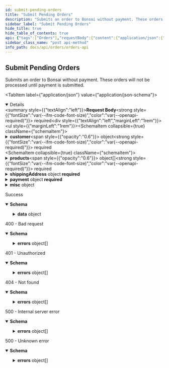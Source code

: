 ```yaml
---
id: submit-pending-orders
title: "Submit Pending Orders"
description: "Submits an order to Bonsai without payment. These orders will not be processed until payment is submitted."
sidebar_label: "Submit Pending Orders"
hide_title: true
hide_table_of_contents: true
api: {"tags":["Orders"],"requestBody":{"content":{"application/json":{"schema":{"type":"object","required":["customer","products","shippingAddress","payment"],"properties":{"customer":{"type":"object","required":["email"],"properties":{"email":{"type":"string","format":"email","description":"Customer email","example":"qa@shopbonsai.ca"},"firstName":{"type":"string","description":"Customer's first name"},"lastName":{"type":"string","description":"Customer's last name"}}},"products":{"type":"array","minItems":1,"items":{"type":"object","required":["id","variantId","quantity"],"properties":{"id":{"type":"string","description":"Product ID.","example":"clad6pg5z00eu012gfz7hfm92"},"variantId":{"type":"string","description":"The ID of the product variant.","example":"M00679529706740"},"quantity":{"type":"number","format":"float","minimum":1,"description":"Quantity of the product variant.","example":1}}}},"shippingAddress":{"type":"object","required":["firstName","lastName","address1","city","country","zip"],"properties":{"firstName":{"type":"string","description":"Customer first name.","example":"Eddy"},"lastName":{"type":"string","description":"Customer last name.","example":"Bonsai"},"address1":{"type":"string","description":"The street address of the shipping address.","example":"351 E 103rd St"},"address2":{"type":"string","nullable":true,"description":"An optional additional field for the street address of the shipping address.","example":"Whitecastle"},"city":{"type":"string","description":"The city, town, or village of the shipping address.","example":"New York"},"country":{"type":"string","description":"The two-letter code (ISO 3166-1 format) for the country of the shipping address.","example":"US"},"province":{"type":"string","nullable":true,"description":"The two-letter abbreviation of the region of the shipping address.","example":"NY"},"phone":{"type":"string","description":"The phone number at the shipping address.","example":"555-625-1199"},"zip":{"type":"string","description":"The postal code (zip, postcode, Eircode, …) of the shipping address.","example":"10029"}}},"payment":{"type":"object","required":["method"],"properties":{"method":{"type":"string","enum":["credit card","external payment","stripe"],"description":"Payment method that will be used to pay for the order.","example":"credit card"}}},"externalOrderId":{"type":"string","description":"ID of the order provided to Bonsai by the party who placed the order. This can be anything you like, but should be unique per order.","example":"51cf91c1-da4a-42c4-81d3-3ec3e3268655"},"misc":{"type":"object","required":["data"],"properties":{"data":{"type":"object","properties":{}}},"description":"Miscellaneous data for the order. For example, analytics data."},"note":{"type":"string","description":"Note containing extra information for our team","example":"Fulfil only if white colour was selected. Or reach out to our support"},"cartId":{"type":"string","description":"Unique identifier for the cart","example":"cjzyvxtm207z4rns56tif8job"}}}}},"required":true},"responses":{"200":{"description":"Success","content":{"application/json":{"schema":{"properties":{"data":{"type":"object","required":["email","shippingAddress","shippingLines","products","breakdown","id","orderNumber"],"properties":{"email":{"type":"string","format":"email","description":"Email of the customer","example":"qa@shopbonsai.ca"},"shippingAddress":{"type":"object","required":["firstName","lastName","address1","city","country","zip"],"properties":{"firstName":{"type":"string","description":"Customer first name.","example":"Eddy"},"lastName":{"type":"string","description":"Customer last name.","example":"Bonsai"},"address1":{"type":"string","description":"The street address of the shipping address.","example":"351 E 103rd St"},"address2":{"type":"string","nullable":true,"description":"An optional additional field for the street address of the shipping address.","example":"Whitecastle"},"city":{"type":"string","description":"The city, town, or village of the shipping address.","example":"New York"},"country":{"type":"string","description":"The two-letter code (ISO 3166-1 format) for the country of the shipping address.","example":"US"},"province":{"type":"string","nullable":true,"description":"The two-letter abbreviation of the region of the shipping address.","example":"NY"},"phone":{"type":"string","description":"The phone number at the shipping address.","example":"555-625-1199"},"zip":{"type":"string","description":"The postal code (zip, postcode, Eircode, …) of the shipping address.","example":"10029"}}},"shippingLines":{"type":"array","items":{"type":"object","required":["title","code","price","source"],"properties":{"title":{"type":"string","description":"The title of the shipping method.","example":"Small Packet International Air"},"code":{"type":"string","description":"A reference to the shipping method.","example":"INT.TP"},"price":{"type":"number","format":"float","description":"The price of this shipping method in the shop currency. Can not be negative.","example":20},"source":{"type":"string","description":"The source of the shipping method.","example":"canada_post"},"tax":{"type":"number","format":"float","nullable":true,"description":"Taxes for a specific shipping line.","example":12.45}}}},"products":{"type":"array","items":{"type":"object","required":["id","variantId","quantity","name","price"],"properties":{"id":{"type":"string","description":"Product ID.","example":"clad6pg5z00eu012gfz7hfm92"},"variantId":{"type":"string","description":"The ID of the product variant.","example":"M00679529706740"},"quantity":{"type":"number","format":"float","minimum":1,"description":"Quantity of the product variant.","example":1},"name":{"type":"string","description":"The title of the product.","example":"Nike Air Jordan"},"price":{"type":"number","format":"float","description":"The price of the product.","example":10}}}},"breakdown":{"type":"object","required":["goods","goodsTax","shipping","shippingTax","duties","currency"],"properties":{"goods":{"type":"number","format":"float","description":"The amount of goods refunded","example":5},"goodsTax":{"type":"number","format":"float","description":"The amount of goods tax refunded","example":1},"shipping":{"type":"number","format":"float","description":"The amount of shipping refunded","example":1},"shippingTax":{"type":"number","format":"float","description":"The amount of shipping tax refunded","example":1},"duties":{"type":"number","format":"float","description":"The amount of duties refunded","example":0},"currency":{"type":"string","enum":["CAD","USD","GBP","AUD","EUR"],"description":"Currency of the refund","example":"USD"}}},"id":{"type":"string","description":"Public ID of the order.","example":"cldbvy7gt0006hpzo9nyw72ks"},"orderNumber":{"type":"number","format":"float","description":"Order number in the system","example":54663},"note":{"type":"string","description":"Note containing extra information for our team","example":"Fulfil only if white colour was selected. Or reach out to our support"}}}},"type":"object"}}}},"400":{"description":"400 - Bad request","content":{"application/json":{"schema":{"type":"object","properties":{"errors":{"type":"array","items":{"type":"object","required":["id","status","code","title","detail"],"properties":{"id":{"type":"string","description":"Unique identifier for error. Can be used for tracing across services.","example":"123e4567-e89b-12d3-a456-426655440000"},"status":{"type":"number","format":"float","description":"HTTP status code.","example":400},"code":{"type":"string","description":"Unique code for specific error.","example":"OUT_OF_STOCK"},"title":{"type":"string","description":"Short description what the error entails.","example":"The product is out of stock"},"detail":{"type":"object","properties":{"publicId":{"type":"string","example":"clad6pg5z00ru012gfz7hfm92"},"variantId":{"type":"string","example":"M00679529706740"}},"description":"Useful details related to the error"}}}}}}}}},"401":{"description":"401 - Unauthorized","content":{"application/json":{"schema":{"type":"object","properties":{"errors":{"type":"array","items":{"type":"object","required":["status","detail","title"],"properties":{"status":{"type":"number","format":"float","example":500},"detail":{"type":"string","nullable":true,"example":"Fatal issue"},"title":{"type":"string","example":"Unknown error"}},"example":{"status":401,"detail":"","title":"Authentication information is missing or invalid"}}}},"description":"Authentication information is missing or invalid"}}}},"404":{"description":"404 - Not found","content":{"application/json":{"schema":{"type":"object","properties":{"errors":{"type":"array","items":{"type":"object","required":["id","status","code","title","detail"],"properties":{"id":{"type":"string","description":"Unique identifier for error. Can be used for tracing across services.","example":"123e4567-e89b-12d3-a456-426655440000"},"status":{"type":"number","format":"float","description":"HTTP status code.","example":404},"code":{"type":"string","description":"Unique code for specific error.","example":"VARIANT_DOES_NOT_EXIST"},"title":{"type":"string","description":"Short description what the error entails.","example":"Variant does not exist"},"detail":{"type":"object","properties":{"publicId":{"type":"string","example":"clad6pg5z00ru012gfz7hfm92"},"variantId":{"type":"string","example":"M00679529706740"}},"description":"Useful details related to the error"}}}}}}}}},"500":{"description":"500 - Internal server error","content":{"application/json":{"schema":{"type":"object","properties":{"errors":{"type":"array","items":{"type":"object","required":["id","status","code","title","detail"],"properties":{"id":{"type":"string","description":"Unique identifier for error. Can be used for tracing across services.","example":"123e4567-e89b-12d3-a456-426655440000"},"status":{"type":"number","format":"float","description":"HTTP status code.","example":500},"code":{"type":"string","description":"Unique code for specific error.","example":"STRIPE_ERROR"},"title":{"type":"string","description":"Short description what the error entails.","example":"Error during a Stripe operation"},"detail":{"type":"object","properties":{"stripeToken":{"type":"string","example":"tok_1EJ2Zp2eZvKYlo2Cg2g2g2g2"},"customer":{"type":"object","properties":{"email":{"type":"string","example":"qa@shopbonsai.ca"},"first_name":{"type":"string","example":"Eddy"},"last_name":{"type":"string","example":"Bonsai"}}},"message":{"type":"string","example":"Your card was declined."}},"description":"Useful details related to the error"}}}}}}}}},"5XX":{"description":"500 - Unknown error","content":{"application/json":{"schema":{"type":"object","properties":{"errors":{"type":"array","items":{"type":"object","required":["status","detail","title"],"properties":{"status":{"type":"number","format":"float","example":500},"detail":{"type":"string","nullable":true,"example":"Fatal issue"},"title":{"type":"string","example":"Unknown error"}},"example":{"status":500,"detail":"","title":"Unknown error"}}}},"description":"Unknown error"}}}}},"description":"Submits an order to Bonsai without payment. These orders will not be processed until payment is submitted.","method":"post","path":"/v2/submit","servers":[{"url":"https://api.shopbonsai.ca/orders"}],"security":[{"APIKeyHeader":[]}],"securitySchemes":{"APIKeyHeader":{"type":"apiKey","name":"API-Key","in":"header"},"AuthorizationHeader":{"type":"apiKey","name":"Authorization","in":"header"}},"jsonRequestBodyExample":{"customer":{"email":"qa@shopbonsai.ca","firstName":"string","lastName":"string"},"products":[{"id":"clad6pg5z00eu012gfz7hfm92","variantId":"M00679529706740","quantity":1}],"shippingAddress":{"firstName":"Eddy","lastName":"Bonsai","address1":"351 E 103rd St","address2":"Whitecastle","city":"New York","country":"US","province":"NY","phone":"555-625-1199","zip":"10029"},"payment":{"method":"credit card"},"externalOrderId":"51cf91c1-da4a-42c4-81d3-3ec3e3268655","misc":{"data":{}},"note":"Fulfil only if white colour was selected. Or reach out to our support","cartId":"cjzyvxtm207z4rns56tif8job"},"info":{"title":"Orders API","description":"\n  APIs used for interacting with orders.\n\n  There are a few types of integration with the Bonsai Order API depending on who owns the payments.\n\n  ## Bonsai owns the payment\n\n  ### Native Checkout experience\n\n  If during the checkout process, the customer is redirected to Bonsai's checkout page to complete payment and order processing.\n\n  ### API integrated checkout experience\n\n  If you are hosting your own checkout experience and leveraging our endpoints to collect payment and complete order processing.\n  Please contact our team to provide you with all you need to get started.\n\n  ## Account owns the payment\n\n  If you are owning payment. Orders will need to be submitted with the payment method `external payment`.\n  Once the order is submitted, our team will handle fulfillment and Bonsai will invoice you for the order amount based on our agreement.\n  ","version":"7.9.1","contact":{"email":"developers@shopbonsai.ca"}},"postman":{"name":"Submit Pending Orders","description":{"content":"Submits an order to Bonsai without payment. These orders will not be processed until payment is submitted.","type":"text/plain"},"url":{"path":["v2","submit"],"host":["{{baseUrl}}"],"query":[],"variable":[]},"header":[{"key":"Content-Type","value":"application/json"},{"key":"Accept","value":"application/json"}],"method":"POST","body":{"mode":"raw","raw":"\"\"","options":{"raw":{"language":"json"}}}}}
sidebar_class_name: "post api-method"
info_path: docs/api/orders/orders-api
---
```



## Submit Pending Orders



Submits an order to Bonsai without payment. These orders will not be processed until payment is submitted.

<MimeTabs><TabItem label={"application/json"} value={"application/json-schema"}><details style={{}} data-collapsed={false} open={true}><summary style={{"textAlign":"left"}}><strong>Request Body</strong><strong style={{"fontSize":"var(--ifm-code-font-size)","color":"var(--openapi-required)"}}> required</strong></summary><div style={{"textAlign":"left","marginLeft":"1rem"}}></div><ul style={{"marginLeft":"1rem"}}><SchemaItem collapsible={true} className={"schemaItem"}><details style={{}}><summary style={{}}><strong>customer</strong><span style={{"opacity":"0.6"}}> object</span><strong style={{"fontSize":"var(--ifm-code-font-size)","color":"var(--openapi-required)"}}> required</strong></summary><div style={{"marginLeft":"1rem"}}><SchemaItem collapsible={false} name={"email"} required={true} schemaDescription={"Customer email"} schemaName={"email"} qualifierMessage={undefined} defaultValue={undefined}></SchemaItem><SchemaItem collapsible={false} name={"firstName"} required={false} schemaDescription={"Customer's first name"} schemaName={"string"} qualifierMessage={undefined} defaultValue={undefined}></SchemaItem><SchemaItem collapsible={false} name={"lastName"} required={false} schemaDescription={"Customer's last name"} schemaName={"string"} qualifierMessage={undefined} defaultValue={undefined}></SchemaItem></div></details></SchemaItem><SchemaItem collapsible={true} className={"schemaItem"}><details style={{}}><summary style={{}}><strong>products</strong><span style={{"opacity":"0.6"}}> object[]</span><strong style={{"fontSize":"var(--ifm-code-font-size)","color":"var(--openapi-required)"}}> required</strong></summary><div style={{"marginLeft":"1rem"}}><div style={{"marginTop":".5rem","marginBottom":".5rem"}}>

**Possible values:** `>= 1`

</div><SchemaItem collapsible={false} name={"id"} required={true} schemaDescription={"Product ID."} schemaName={"string"} qualifierMessage={undefined} defaultValue={undefined}></SchemaItem><SchemaItem collapsible={false} name={"variantId"} required={true} schemaDescription={"The ID of the product variant."} schemaName={"string"} qualifierMessage={undefined} defaultValue={undefined}></SchemaItem><SchemaItem collapsible={false} name={"quantity"} required={true} schemaDescription={"Quantity of the product variant."} schemaName={"float"} qualifierMessage={"**Possible values:** `>= 1`"} defaultValue={undefined}></SchemaItem></div></details></SchemaItem><SchemaItem collapsible={true} className={"schemaItem"}><details style={{}}><summary style={{}}><strong>shippingAddress</strong><span style={{"opacity":"0.6"}}> object</span><strong style={{"fontSize":"var(--ifm-code-font-size)","color":"var(--openapi-required)"}}> required</strong></summary><div style={{"marginLeft":"1rem"}}><SchemaItem collapsible={false} name={"firstName"} required={true} schemaDescription={"Customer first name."} schemaName={"string"} qualifierMessage={undefined} defaultValue={undefined}></SchemaItem><SchemaItem collapsible={false} name={"lastName"} required={true} schemaDescription={"Customer last name."} schemaName={"string"} qualifierMessage={undefined} defaultValue={undefined}></SchemaItem><SchemaItem collapsible={false} name={"address1"} required={true} schemaDescription={"The street address of the shipping address."} schemaName={"string"} qualifierMessage={undefined} defaultValue={undefined}></SchemaItem><SchemaItem collapsible={false} name={"address2"} required={false} schemaDescription={"An optional additional field for the street address of the shipping address."} schemaName={"string"} qualifierMessage={undefined} defaultValue={undefined}></SchemaItem><SchemaItem collapsible={false} name={"city"} required={true} schemaDescription={"The city, town, or village of the shipping address."} schemaName={"string"} qualifierMessage={undefined} defaultValue={undefined}></SchemaItem><SchemaItem collapsible={false} name={"country"} required={true} schemaDescription={"The two-letter code (ISO 3166-1 format) for the country of the shipping address."} schemaName={"string"} qualifierMessage={undefined} defaultValue={undefined}></SchemaItem><SchemaItem collapsible={false} name={"province"} required={false} schemaDescription={"The two-letter abbreviation of the region of the shipping address."} schemaName={"string"} qualifierMessage={undefined} defaultValue={undefined}></SchemaItem><SchemaItem collapsible={false} name={"phone"} required={false} schemaDescription={"The phone number at the shipping address."} schemaName={"string"} qualifierMessage={undefined} defaultValue={undefined}></SchemaItem><SchemaItem collapsible={false} name={"zip"} required={true} schemaDescription={"The postal code (zip, postcode, Eircode, …) of the shipping address."} schemaName={"string"} qualifierMessage={undefined} defaultValue={undefined}></SchemaItem></div></details></SchemaItem><SchemaItem collapsible={true} className={"schemaItem"}><details style={{}}><summary style={{}}><strong>payment</strong><span style={{"opacity":"0.6"}}> object</span><strong style={{"fontSize":"var(--ifm-code-font-size)","color":"var(--openapi-required)"}}> required</strong></summary><div style={{"marginLeft":"1rem"}}><SchemaItem collapsible={false} name={"method"} required={true} schemaDescription={"Payment method that will be used to pay for the order."} schemaName={"string"} qualifierMessage={"**Possible values:** [`credit card`, `external payment`, `stripe`]"} defaultValue={undefined}></SchemaItem></div></details></SchemaItem><SchemaItem collapsible={false} name={"externalOrderId"} required={false} schemaDescription={"ID of the order provided to Bonsai by the party who placed the order. This can be anything you like, but should be unique per order."} schemaName={"string"} qualifierMessage={undefined} defaultValue={undefined}></SchemaItem><SchemaItem collapsible={true} className={"schemaItem"}><details style={{}}><summary style={{}}><strong>misc</strong><span style={{"opacity":"0.6"}}> object</span></summary><div style={{"marginLeft":"1rem"}}><div style={{"marginTop":".5rem","marginBottom":".5rem"}}>

Miscellaneous data for the order. For example, analytics data.

</div><SchemaItem collapsible={true} className={"schemaItem"}><details style={{}}><summary style={{}}><strong>data</strong><span style={{"opacity":"0.6"}}> object</span><strong style={{"fontSize":"var(--ifm-code-font-size)","color":"var(--openapi-required)"}}> required</strong></summary><div style={{"marginLeft":"1rem"}}></div></details></SchemaItem></div></details></SchemaItem><SchemaItem collapsible={false} name={"note"} required={false} schemaDescription={"Note containing extra information for our team"} schemaName={"string"} qualifierMessage={undefined} defaultValue={undefined}></SchemaItem><SchemaItem collapsible={false} name={"cartId"} required={false} schemaDescription={"Unique identifier for the cart"} schemaName={"string"} qualifierMessage={undefined} defaultValue={undefined}></SchemaItem></ul></details></TabItem></MimeTabs><div><ApiTabs><TabItem label={"200"} value={"200"}><div>

Success

</div><div><MimeTabs schemaType={"response"}><TabItem label={"application/json"} value={"application/json"}><SchemaTabs><TabItem label={"Schema"} value={"Schema"}><details style={{}} data-collapsed={false} open={true}><summary style={{"textAlign":"left"}}><strong>Schema</strong></summary><div style={{"textAlign":"left","marginLeft":"1rem"}}></div><ul style={{"marginLeft":"1rem"}}><SchemaItem collapsible={true} className={"schemaItem"}><details style={{}}><summary style={{}}><strong>data</strong><span style={{"opacity":"0.6"}}> object</span></summary><div style={{"marginLeft":"1rem"}}><SchemaItem collapsible={false} name={"email"} required={false} schemaDescription={"Email of the customer"} schemaName={"email"} qualifierMessage={undefined} defaultValue={undefined}></SchemaItem><SchemaItem collapsible={true} className={"schemaItem"}><details style={{}}><summary style={{}}><strong>shippingAddress</strong><span style={{"opacity":"0.6"}}> object</span></summary><div style={{"marginLeft":"1rem"}}><SchemaItem collapsible={false} name={"firstName"} required={false} schemaDescription={"Customer first name."} schemaName={"string"} qualifierMessage={undefined} defaultValue={undefined}></SchemaItem><SchemaItem collapsible={false} name={"lastName"} required={false} schemaDescription={"Customer last name."} schemaName={"string"} qualifierMessage={undefined} defaultValue={undefined}></SchemaItem><SchemaItem collapsible={false} name={"address1"} required={false} schemaDescription={"The street address of the shipping address."} schemaName={"string"} qualifierMessage={undefined} defaultValue={undefined}></SchemaItem><SchemaItem collapsible={false} name={"address2"} required={false} schemaDescription={"An optional additional field for the street address of the shipping address."} schemaName={"string"} qualifierMessage={undefined} defaultValue={undefined}></SchemaItem><SchemaItem collapsible={false} name={"city"} required={false} schemaDescription={"The city, town, or village of the shipping address."} schemaName={"string"} qualifierMessage={undefined} defaultValue={undefined}></SchemaItem><SchemaItem collapsible={false} name={"country"} required={false} schemaDescription={"The two-letter code (ISO 3166-1 format) for the country of the shipping address."} schemaName={"string"} qualifierMessage={undefined} defaultValue={undefined}></SchemaItem><SchemaItem collapsible={false} name={"province"} required={false} schemaDescription={"The two-letter abbreviation of the region of the shipping address."} schemaName={"string"} qualifierMessage={undefined} defaultValue={undefined}></SchemaItem><SchemaItem collapsible={false} name={"phone"} required={false} schemaDescription={"The phone number at the shipping address."} schemaName={"string"} qualifierMessage={undefined} defaultValue={undefined}></SchemaItem><SchemaItem collapsible={false} name={"zip"} required={false} schemaDescription={"The postal code (zip, postcode, Eircode, …) of the shipping address."} schemaName={"string"} qualifierMessage={undefined} defaultValue={undefined}></SchemaItem></div></details></SchemaItem><SchemaItem collapsible={true} className={"schemaItem"}><details style={{}}><summary style={{}}><strong>shippingLines</strong><span style={{"opacity":"0.6"}}> object[]</span></summary><div style={{"marginLeft":"1rem"}}><SchemaItem collapsible={false} name={"title"} required={false} schemaDescription={"The title of the shipping method."} schemaName={"string"} qualifierMessage={undefined} defaultValue={undefined}></SchemaItem><SchemaItem collapsible={false} name={"code"} required={false} schemaDescription={"A reference to the shipping method."} schemaName={"string"} qualifierMessage={undefined} defaultValue={undefined}></SchemaItem><SchemaItem collapsible={false} name={"price"} required={false} schemaDescription={"The price of this shipping method in the shop currency. Can not be negative."} schemaName={"float"} qualifierMessage={undefined} defaultValue={undefined}></SchemaItem><SchemaItem collapsible={false} name={"source"} required={false} schemaDescription={"The source of the shipping method."} schemaName={"string"} qualifierMessage={undefined} defaultValue={undefined}></SchemaItem><SchemaItem collapsible={false} name={"tax"} required={false} schemaDescription={"Taxes for a specific shipping line."} schemaName={"float"} qualifierMessage={undefined} defaultValue={undefined}></SchemaItem></div></details></SchemaItem><SchemaItem collapsible={true} className={"schemaItem"}><details style={{}}><summary style={{}}><strong>products</strong><span style={{"opacity":"0.6"}}> object[]</span></summary><div style={{"marginLeft":"1rem"}}><SchemaItem collapsible={false} name={"id"} required={false} schemaDescription={"Product ID."} schemaName={"string"} qualifierMessage={undefined} defaultValue={undefined}></SchemaItem><SchemaItem collapsible={false} name={"variantId"} required={false} schemaDescription={"The ID of the product variant."} schemaName={"string"} qualifierMessage={undefined} defaultValue={undefined}></SchemaItem><SchemaItem collapsible={false} name={"quantity"} required={false} schemaDescription={"Quantity of the product variant."} schemaName={"float"} qualifierMessage={"**Possible values:** `>= 1`"} defaultValue={undefined}></SchemaItem><SchemaItem collapsible={false} name={"name"} required={false} schemaDescription={"The title of the product."} schemaName={"string"} qualifierMessage={undefined} defaultValue={undefined}></SchemaItem><SchemaItem collapsible={false} name={"price"} required={false} schemaDescription={"The price of the product."} schemaName={"float"} qualifierMessage={undefined} defaultValue={undefined}></SchemaItem></div></details></SchemaItem><SchemaItem collapsible={true} className={"schemaItem"}><details style={{}}><summary style={{}}><strong>breakdown</strong><span style={{"opacity":"0.6"}}> object</span></summary><div style={{"marginLeft":"1rem"}}><SchemaItem collapsible={false} name={"goods"} required={false} schemaDescription={"The amount of goods refunded"} schemaName={"float"} qualifierMessage={undefined} defaultValue={undefined}></SchemaItem><SchemaItem collapsible={false} name={"goodsTax"} required={false} schemaDescription={"The amount of goods tax refunded"} schemaName={"float"} qualifierMessage={undefined} defaultValue={undefined}></SchemaItem><SchemaItem collapsible={false} name={"shipping"} required={false} schemaDescription={"The amount of shipping refunded"} schemaName={"float"} qualifierMessage={undefined} defaultValue={undefined}></SchemaItem><SchemaItem collapsible={false} name={"shippingTax"} required={false} schemaDescription={"The amount of shipping tax refunded"} schemaName={"float"} qualifierMessage={undefined} defaultValue={undefined}></SchemaItem><SchemaItem collapsible={false} name={"duties"} required={false} schemaDescription={"The amount of duties refunded"} schemaName={"float"} qualifierMessage={undefined} defaultValue={undefined}></SchemaItem><SchemaItem collapsible={false} name={"currency"} required={false} schemaDescription={"Currency of the refund"} schemaName={"string"} qualifierMessage={"**Possible values:** [`CAD`, `USD`, `GBP`, `AUD`, `EUR`]"} defaultValue={undefined}></SchemaItem></div></details></SchemaItem><SchemaItem collapsible={false} name={"id"} required={false} schemaDescription={"Public ID of the order."} schemaName={"string"} qualifierMessage={undefined} defaultValue={undefined}></SchemaItem><SchemaItem collapsible={false} name={"orderNumber"} required={false} schemaDescription={"Order number in the system"} schemaName={"float"} qualifierMessage={undefined} defaultValue={undefined}></SchemaItem><SchemaItem collapsible={false} name={"note"} required={false} schemaDescription={"Note containing extra information for our team"} schemaName={"string"} qualifierMessage={undefined} defaultValue={undefined}></SchemaItem></div></details></SchemaItem></ul></details></TabItem><TabItem label={"Example (from schema)"} value={"Example (from schema)"}><ResponseSamples responseExample={"{\n  \"data\": {\n    \"email\": \"qa@shopbonsai.ca\",\n    \"shippingAddress\": {\n      \"firstName\": \"Eddy\",\n      \"lastName\": \"Bonsai\",\n      \"address1\": \"351 E 103rd St\",\n      \"address2\": \"Whitecastle\",\n      \"city\": \"New York\",\n      \"country\": \"US\",\n      \"province\": \"NY\",\n      \"phone\": \"555-625-1199\",\n      \"zip\": \"10029\"\n    },\n    \"shippingLines\": [\n      {\n        \"title\": \"Small Packet International Air\",\n        \"code\": \"INT.TP\",\n        \"price\": 20,\n        \"source\": \"canada_post\",\n        \"tax\": 12.45\n      }\n    ],\n    \"products\": [\n      {\n        \"id\": \"clad6pg5z00eu012gfz7hfm92\",\n        \"variantId\": \"M00679529706740\",\n        \"quantity\": 1,\n        \"name\": \"Nike Air Jordan\",\n        \"price\": 10\n      }\n    ],\n    \"breakdown\": {\n      \"goods\": 5,\n      \"goodsTax\": 1,\n      \"shipping\": 1,\n      \"shippingTax\": 1,\n      \"duties\": 0,\n      \"currency\": \"USD\"\n    },\n    \"id\": \"cldbvy7gt0006hpzo9nyw72ks\",\n    \"orderNumber\": 54663,\n    \"note\": \"Fulfil only if white colour was selected. Or reach out to our support\"\n  }\n}"} language={"json"}></ResponseSamples></TabItem></SchemaTabs></TabItem></MimeTabs></div></TabItem><TabItem label={"400"} value={"400"}><div>

400 - Bad request

</div><div><MimeTabs schemaType={"response"}><TabItem label={"application/json"} value={"application/json"}><SchemaTabs><TabItem label={"Schema"} value={"Schema"}><details style={{}} data-collapsed={false} open={true}><summary style={{"textAlign":"left"}}><strong>Schema</strong></summary><div style={{"textAlign":"left","marginLeft":"1rem"}}></div><ul style={{"marginLeft":"1rem"}}><SchemaItem collapsible={true} className={"schemaItem"}><details style={{}}><summary style={{}}><strong>errors</strong><span style={{"opacity":"0.6"}}> object[]</span></summary><div style={{"marginLeft":"1rem"}}><SchemaItem collapsible={false} name={"id"} required={false} schemaDescription={"Unique identifier for error. Can be used for tracing across services."} schemaName={"string"} qualifierMessage={undefined} defaultValue={undefined}></SchemaItem><SchemaItem collapsible={false} name={"status"} required={false} schemaDescription={"HTTP status code."} schemaName={"float"} qualifierMessage={undefined} defaultValue={undefined}></SchemaItem><SchemaItem collapsible={false} name={"code"} required={false} schemaDescription={"Unique code for specific error."} schemaName={"string"} qualifierMessage={undefined} defaultValue={undefined}></SchemaItem><SchemaItem collapsible={false} name={"title"} required={false} schemaDescription={"Short description what the error entails."} schemaName={"string"} qualifierMessage={undefined} defaultValue={undefined}></SchemaItem><SchemaItem collapsible={true} className={"schemaItem"}><details style={{}}><summary style={{}}><strong>detail</strong><span style={{"opacity":"0.6"}}> object</span></summary><div style={{"marginLeft":"1rem"}}><div style={{"marginTop":".5rem","marginBottom":".5rem"}}>

Useful details related to the error

</div><SchemaItem collapsible={false} name={"publicId"} required={false} schemaDescription={undefined} schemaName={"string"} qualifierMessage={undefined} defaultValue={undefined}></SchemaItem><SchemaItem collapsible={false} name={"variantId"} required={false} schemaDescription={undefined} schemaName={"string"} qualifierMessage={undefined} defaultValue={undefined}></SchemaItem></div></details></SchemaItem></div></details></SchemaItem></ul></details></TabItem><TabItem label={"Example (from schema)"} value={"Example (from schema)"}><ResponseSamples responseExample={"{\n  \"errors\": [\n    {\n      \"id\": \"123e4567-e89b-12d3-a456-426655440000\",\n      \"status\": 400,\n      \"code\": \"OUT_OF_STOCK\",\n      \"title\": \"The product is out of stock\",\n      \"detail\": {\n        \"publicId\": \"clad6pg5z00ru012gfz7hfm92\",\n        \"variantId\": \"M00679529706740\"\n      }\n    }\n  ]\n}"} language={"json"}></ResponseSamples></TabItem></SchemaTabs></TabItem></MimeTabs></div></TabItem><TabItem label={"401"} value={"401"}><div>

401 - Unauthorized

</div><div><MimeTabs schemaType={"response"}><TabItem label={"application/json"} value={"application/json"}><SchemaTabs><TabItem label={"Schema"} value={"Schema"}><details style={{}} data-collapsed={false} open={true}><summary style={{"textAlign":"left"}}><strong>Schema</strong></summary><div style={{"textAlign":"left","marginLeft":"1rem"}}></div><ul style={{"marginLeft":"1rem"}}><SchemaItem collapsible={true} className={"schemaItem"}><details style={{}}><summary style={{}}><strong>errors</strong><span style={{"opacity":"0.6"}}> object[]</span></summary><div style={{"marginLeft":"1rem"}}><SchemaItem collapsible={false} name={"status"} required={false} schemaDescription={undefined} schemaName={"float"} qualifierMessage={undefined} defaultValue={undefined}></SchemaItem><SchemaItem collapsible={false} name={"detail"} required={false} schemaDescription={undefined} schemaName={"string"} qualifierMessage={undefined} defaultValue={undefined}></SchemaItem><SchemaItem collapsible={false} name={"title"} required={false} schemaDescription={undefined} schemaName={"string"} qualifierMessage={undefined} defaultValue={undefined}></SchemaItem></div></details></SchemaItem></ul></details></TabItem><TabItem label={"Example (from schema)"} value={"Example (from schema)"}><ResponseSamples responseExample={"{\n  \"errors\": [\n    {\n      \"status\": 401,\n      \"detail\": \"\",\n      \"title\": \"Authentication information is missing or invalid\"\n    }\n  ]\n}"} language={"json"}></ResponseSamples></TabItem></SchemaTabs></TabItem></MimeTabs></div></TabItem><TabItem label={"404"} value={"404"}><div>

404 - Not found

</div><div><MimeTabs schemaType={"response"}><TabItem label={"application/json"} value={"application/json"}><SchemaTabs><TabItem label={"Schema"} value={"Schema"}><details style={{}} data-collapsed={false} open={true}><summary style={{"textAlign":"left"}}><strong>Schema</strong></summary><div style={{"textAlign":"left","marginLeft":"1rem"}}></div><ul style={{"marginLeft":"1rem"}}><SchemaItem collapsible={true} className={"schemaItem"}><details style={{}}><summary style={{}}><strong>errors</strong><span style={{"opacity":"0.6"}}> object[]</span></summary><div style={{"marginLeft":"1rem"}}><SchemaItem collapsible={false} name={"id"} required={false} schemaDescription={"Unique identifier for error. Can be used for tracing across services."} schemaName={"string"} qualifierMessage={undefined} defaultValue={undefined}></SchemaItem><SchemaItem collapsible={false} name={"status"} required={false} schemaDescription={"HTTP status code."} schemaName={"float"} qualifierMessage={undefined} defaultValue={undefined}></SchemaItem><SchemaItem collapsible={false} name={"code"} required={false} schemaDescription={"Unique code for specific error."} schemaName={"string"} qualifierMessage={undefined} defaultValue={undefined}></SchemaItem><SchemaItem collapsible={false} name={"title"} required={false} schemaDescription={"Short description what the error entails."} schemaName={"string"} qualifierMessage={undefined} defaultValue={undefined}></SchemaItem><SchemaItem collapsible={true} className={"schemaItem"}><details style={{}}><summary style={{}}><strong>detail</strong><span style={{"opacity":"0.6"}}> object</span></summary><div style={{"marginLeft":"1rem"}}><div style={{"marginTop":".5rem","marginBottom":".5rem"}}>

Useful details related to the error

</div><SchemaItem collapsible={false} name={"publicId"} required={false} schemaDescription={undefined} schemaName={"string"} qualifierMessage={undefined} defaultValue={undefined}></SchemaItem><SchemaItem collapsible={false} name={"variantId"} required={false} schemaDescription={undefined} schemaName={"string"} qualifierMessage={undefined} defaultValue={undefined}></SchemaItem></div></details></SchemaItem></div></details></SchemaItem></ul></details></TabItem><TabItem label={"Example (from schema)"} value={"Example (from schema)"}><ResponseSamples responseExample={"{\n  \"errors\": [\n    {\n      \"id\": \"123e4567-e89b-12d3-a456-426655440000\",\n      \"status\": 404,\n      \"code\": \"VARIANT_DOES_NOT_EXIST\",\n      \"title\": \"Variant does not exist\",\n      \"detail\": {\n        \"publicId\": \"clad6pg5z00ru012gfz7hfm92\",\n        \"variantId\": \"M00679529706740\"\n      }\n    }\n  ]\n}"} language={"json"}></ResponseSamples></TabItem></SchemaTabs></TabItem></MimeTabs></div></TabItem><TabItem label={"500"} value={"500"}><div>

500 - Internal server error

</div><div><MimeTabs schemaType={"response"}><TabItem label={"application/json"} value={"application/json"}><SchemaTabs><TabItem label={"Schema"} value={"Schema"}><details style={{}} data-collapsed={false} open={true}><summary style={{"textAlign":"left"}}><strong>Schema</strong></summary><div style={{"textAlign":"left","marginLeft":"1rem"}}></div><ul style={{"marginLeft":"1rem"}}><SchemaItem collapsible={true} className={"schemaItem"}><details style={{}}><summary style={{}}><strong>errors</strong><span style={{"opacity":"0.6"}}> object[]</span></summary><div style={{"marginLeft":"1rem"}}><SchemaItem collapsible={false} name={"id"} required={false} schemaDescription={"Unique identifier for error. Can be used for tracing across services."} schemaName={"string"} qualifierMessage={undefined} defaultValue={undefined}></SchemaItem><SchemaItem collapsible={false} name={"status"} required={false} schemaDescription={"HTTP status code."} schemaName={"float"} qualifierMessage={undefined} defaultValue={undefined}></SchemaItem><SchemaItem collapsible={false} name={"code"} required={false} schemaDescription={"Unique code for specific error."} schemaName={"string"} qualifierMessage={undefined} defaultValue={undefined}></SchemaItem><SchemaItem collapsible={false} name={"title"} required={false} schemaDescription={"Short description what the error entails."} schemaName={"string"} qualifierMessage={undefined} defaultValue={undefined}></SchemaItem><SchemaItem collapsible={true} className={"schemaItem"}><details style={{}}><summary style={{}}><strong>detail</strong><span style={{"opacity":"0.6"}}> object</span></summary><div style={{"marginLeft":"1rem"}}><div style={{"marginTop":".5rem","marginBottom":".5rem"}}>

Useful details related to the error

</div><SchemaItem collapsible={false} name={"stripeToken"} required={false} schemaDescription={undefined} schemaName={"string"} qualifierMessage={undefined} defaultValue={undefined}></SchemaItem><SchemaItem collapsible={true} className={"schemaItem"}><details style={{}}><summary style={{}}><strong>customer</strong><span style={{"opacity":"0.6"}}> object</span></summary><div style={{"marginLeft":"1rem"}}><SchemaItem collapsible={false} name={"email"} required={false} schemaDescription={undefined} schemaName={"string"} qualifierMessage={undefined} defaultValue={undefined}></SchemaItem><SchemaItem collapsible={false} name={"first_name"} required={false} schemaDescription={undefined} schemaName={"string"} qualifierMessage={undefined} defaultValue={undefined}></SchemaItem><SchemaItem collapsible={false} name={"last_name"} required={false} schemaDescription={undefined} schemaName={"string"} qualifierMessage={undefined} defaultValue={undefined}></SchemaItem></div></details></SchemaItem><SchemaItem collapsible={false} name={"message"} required={false} schemaDescription={undefined} schemaName={"string"} qualifierMessage={undefined} defaultValue={undefined}></SchemaItem></div></details></SchemaItem></div></details></SchemaItem></ul></details></TabItem><TabItem label={"Example (from schema)"} value={"Example (from schema)"}><ResponseSamples responseExample={"{\n  \"errors\": [\n    {\n      \"id\": \"123e4567-e89b-12d3-a456-426655440000\",\n      \"status\": 500,\n      \"code\": \"STRIPE_ERROR\",\n      \"title\": \"Error during a Stripe operation\",\n      \"detail\": {\n        \"stripeToken\": \"tok_1EJ2Zp2eZvKYlo2Cg2g2g2g2\",\n        \"customer\": {\n          \"email\": \"qa@shopbonsai.ca\",\n          \"first_name\": \"Eddy\",\n          \"last_name\": \"Bonsai\"\n        },\n        \"message\": \"Your card was declined.\"\n      }\n    }\n  ]\n}"} language={"json"}></ResponseSamples></TabItem></SchemaTabs></TabItem></MimeTabs></div></TabItem><TabItem label={"5XX"} value={"5XX"}><div>

500 - Unknown error

</div><div><MimeTabs schemaType={"response"}><TabItem label={"application/json"} value={"application/json"}><SchemaTabs><TabItem label={"Schema"} value={"Schema"}><details style={{}} data-collapsed={false} open={true}><summary style={{"textAlign":"left"}}><strong>Schema</strong></summary><div style={{"textAlign":"left","marginLeft":"1rem"}}></div><ul style={{"marginLeft":"1rem"}}><SchemaItem collapsible={true} className={"schemaItem"}><details style={{}}><summary style={{}}><strong>errors</strong><span style={{"opacity":"0.6"}}> object[]</span></summary><div style={{"marginLeft":"1rem"}}><SchemaItem collapsible={false} name={"status"} required={false} schemaDescription={undefined} schemaName={"float"} qualifierMessage={undefined} defaultValue={undefined}></SchemaItem><SchemaItem collapsible={false} name={"detail"} required={false} schemaDescription={undefined} schemaName={"string"} qualifierMessage={undefined} defaultValue={undefined}></SchemaItem><SchemaItem collapsible={false} name={"title"} required={false} schemaDescription={undefined} schemaName={"string"} qualifierMessage={undefined} defaultValue={undefined}></SchemaItem></div></details></SchemaItem></ul></details></TabItem><TabItem label={"Example (from schema)"} value={"Example (from schema)"}><ResponseSamples responseExample={"{\n  \"errors\": [\n    {\n      \"status\": 500,\n      \"detail\": \"\",\n      \"title\": \"Unknown error\"\n    }\n  ]\n}"} language={"json"}></ResponseSamples></TabItem></SchemaTabs></TabItem></MimeTabs></div></TabItem></ApiTabs></div>
      
